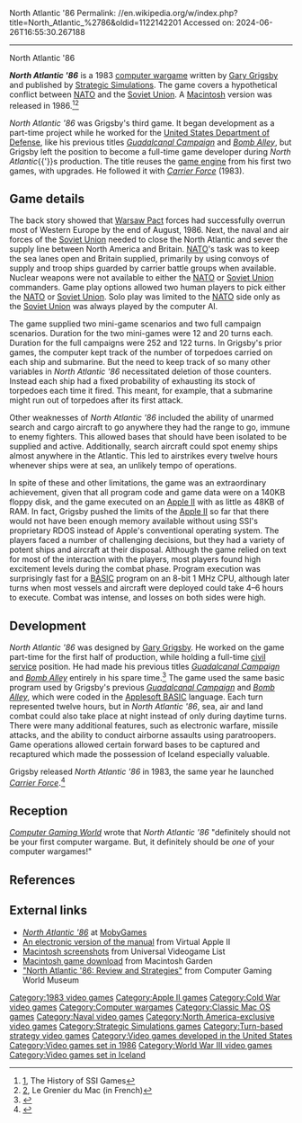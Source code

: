 North Atlantic '86
Permalink: //en.wikipedia.org/w/index.php?title=North_Atlantic_%2786&oldid=1122142201
Accessed on: 2024-06-26T16:55:30.267188



------
North Atlantic '86
{{Expand French|North Atlantic '86|topic=|date=October 2020}}

{{Infobox video game
|title       = North Atlantic '86
|image       = North Atlantic '86 Coverart.png
|developer   = [[Gary Grigsby]]
|publisher   = [[Strategic Simulations]]<ref name="gamefaqs">[http://www.gamefaqs.com/appleii/933733-north-atlantic-86/data ''North Atlantic 86''] at [[GameFAQs]]</ref>
|released    = {{vgrelease|NA|1983<ref name="gamefaqs"/>|NA|1986 (Macintosh)}}
|genre       = [[Computer wargame]]
|modes       = [[Single-player video game|Single-player]]
|platforms   = [[Apple II]], [[Macintosh]]
}}

'''''North Atlantic '86''''' is a 1983 [[computer wargame]] written by [[Gary Grigsby]] and published by [[Strategic Simulations]]. The game covers a hypothetical conflict between [[NATO]] and the [[Soviet Union]]. A [[Macintosh]] version was released in 1986.<ref>[https://sites.google.com/site/ssihistory/Home/mac-games], The History of SSI Games</ref><ref>[http://www.grenier-du-mac.net/fiches/Jeux/northatlantic.htm], Le Grenier du Mac (in French)</ref>

''North Atlantic '86'' was Grigsby's third game. It began development as a part-time project while he worked for the [[United States Department of Defense]], like his previous titles ''[[Guadalcanal Campaign (video game)|Guadalcanal Campaign]]'' and ''[[Bomb Alley]]'', but Grigsby left the position to become a full-time game developer during ''North Atlantic''{{'}}s production. The title reuses the [[game engine]] from his first two games, with upgrades. He followed it with ''[[Carrier Force]]'' (1983).

==Game details==
{{essay|date=July 2013}}
The back story showed that [[Warsaw Pact]] forces had successfully overrun most of Western Europe by the end of August, 1986.{{r|manual1983sec17.0}} Next, the naval and air forces of the [[Soviet Union]] needed to close the North Atlantic and sever the supply line between North America and Britain. [[NATO]]'s task was to keep the sea lanes open and Britain supplied, primarily by using convoys of supply and troop ships guarded by carrier battle groups when available. Nuclear weapons were not available to either the [[NATO]] or [[Soviet Union]] commanders. Game play options allowed two human players to pick either the [[NATO]] or [[Soviet Union]]. Solo play was limited to the [[NATO]] side only as the [[Soviet Union]] was always played by the computer AI.

The game supplied two mini-game scenarios and two full campaign scenarios. Duration for the two mini-games were 12 and 20 turns each. Duration for the full campaigns were 252 and 122 turns. In Grigsby's prior games, the computer kept track of the number of torpedoes carried on each ship and submarine.  But the need to keep track of so many other variables in ''North Atlantic '86'' necessitated deletion of those counters.  Instead each ship had a fixed probability of exhausting its stock of torpedoes each time it fired. This meant, for example, that a submarine might run out of torpedoes after its first attack.

Other weaknesses of ''North Atlantic '86'' included the ability of unarmed search and cargo aircraft to go anywhere they had the range to go, immune to enemy fighters. This allowed bases that should have been isolated to be supplied and active.  Additionally, search aircraft could spot enemy ships almost anywhere in the Atlantic. This led to airstrikes every twelve hours whenever ships were at sea, an unlikely tempo of operations.

In spite of these and other limitations, the game was an extraordinary achievement, given that all program code and game data were on a 140KB floppy disk, and the game executed on an [[Apple II]] with as little as 48KB of RAM.  In fact, Grigsby pushed the limits of the [[Apple II]] so far that there would not have been enough memory available without using SSI's proprietary RDOS instead of Apple's conventional operating system. The players faced a number of challenging decisions, but they had a variety of potent ships and aircraft at their disposal. Although the game relied on text for most of the interaction with the players, most players found high excitement levels during the combat phase. Program execution was surprisingly fast for a [[BASIC]] program on an 8-bit 1&nbsp;MHz CPU, although later turns when most vessels and aircraft were deployed could take 4–6 hours to execute. Combat was intense, and losses on both sides were high.

==Development==
''North Atlantic '86'' was designed by [[Gary Grigsby]]. He worked on the game part-time for the first half of production, while holding a full-time [[civil service]] position. He had made his previous titles ''[[Guadalcanal Campaign]]'' and ''[[Bomb Alley]]'' entirely in his spare time.<ref name=wargamer>{{cite web | archive-url=https://web.archive.org/web/20110220105733/http://www.wargamer.com/article/1383/Interview-Joel-Billings-and-Gary-Grigsby?page=1 | url=http://www.wargamer.com/article/1383/Interview-Joel-Billings-and-Gary-Grigsby?page=1 | title=Interview: Joel Billings and Gary Grigsby | date=July 16, 2003 | work=[[Wargamer (website)|Wargamer]] | author1=Zabek, Jim | author2=Wallace, Shaun | archive-date=February 20, 2011 | url-status=dead }}</ref> The game used the same basic program used by Grigsby's previous ''[[Guadalcanal Campaign (video game)|Guadalcanal Campaign]]'' and ''[[Bomb Alley (video game)|Bomb Alley]]'', which were coded in the [[Applesoft BASIC]] language.{{r|manual1983sec1.5}} Each turn represented twelve hours, but in ''North Atlantic '86'', sea, air and land combat could also take place at night instead of only during daytime turns. There were many additional features, such as electronic warfare, missile attacks, and the ability to conduct airborne assaults using paratroopers. Game operations allowed certain forward bases to be captured and recaptured which made the possession of Iceland especially valuable.

Grigsby released ''North Atlantic '86'' in 1983, the same year he launched ''[[Carrier Force]]''.<ref name=guru>{{cite magazine | author=Emrich, Alan | title=The Pioneering Spirit of a Wargame Guru | date=September 1995 | issue=134 | magazine=[[Computer Gaming World]] | pages=201, 202, 204 }}</ref>

==Reception==
''[[Computer Gaming World]]'' wrote that ''North Atlantic '86'' "definitely should not be your first computer wargame. But, it definitely should be ''one'' of your computer wargames!"{{r|selover198312}}

==References==
{{Reflist|refs=
<ref name="selover198312">{{cite magazine | title=North Atlantic '86: Review and Strategies | magazine=Computer Gaming World | date=December 1983 | author=Selover, Jay | pages=34}}</ref>
<ref name="manual1983sec1.5">{{cite book | title=North Atlantic '86 Manual | publisher=SSI | date=1983 | section=1.5 Starting a Game}}</ref>
<ref name="manual1983sec17.0">{{cite book | title=North Atlantic '86 Manual | publisher=SSI | date=1983 | section=17.0 HISTORICAL NOTES}}</ref>
}}

==External links==
* [https://www.mobygames.com/game/north-atlantic-86 ''North Atlantic '86''] at [[MobyGames]]
* [http://www.virtualapple.org/docs/ATLANTIC.txt An electronic version of the manual] from Virtual Apple II
* [http://www.uvlist.net/game-183546-North+Atlantic+86 Macintosh screenshots] from Universal Videogame List
* [http://macintoshgarden.org/games/north-atlantic-86 Macintosh game download] from Macintosh Garden
* [http://www.cgwmuseum.org/galleries/index.php?year=1983&pub=2&id=13 "North Atlantic '86: Review and Strategies"] from Computer Gaming World Museum

{{Gary Grigsby}}

[[Category:1983 video games]]
[[Category:Apple II games]]
[[Category:Cold War video games]]
[[Category:Computer wargames]]
[[Category:Classic Mac OS games]]
[[Category:Naval video games]]
[[Category:North America-exclusive video games]]
[[Category:Strategic Simulations games]]
[[Category:Turn-based strategy video games]]
[[Category:Video games developed in the United States]]
[[Category:Video games set in 1986]]
[[Category:World War III video games]]
[[Category:Video games set in Iceland]]